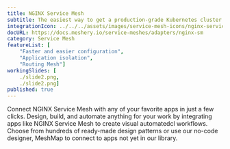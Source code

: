 ```yaml
---
title: NGINX Service Mesh
subtitle: The easiest way to get a production-grade Kubernetes cluster up and running
integrationIcon: ../../../assets/images/service-mesh-icons/nginx-service-mesh.svg
docURL: https://docs.meshery.io/service-meshes/adapters/nginx-sm
category: Service Mesh
featureList: [
    "Faster and easier configuration",
    "Application isolation",
    "Routing Mesh"]
workingSlides: [
    ./slide2.png,
    ./slide2.png]
published: true
---
```


<p>
    Connect NGINX Service Mesh with any of your favorite apps in just a few
    clicks. Design, build, and automate anything for your work by
    integrating apps like NGINX Service Mesh to create visual automatedcl
    workflows. Choose from hundreds of ready-made design patterns or use
    our no-code designer, MeshMap to connect to apps not yet in our
    library.
</p>
